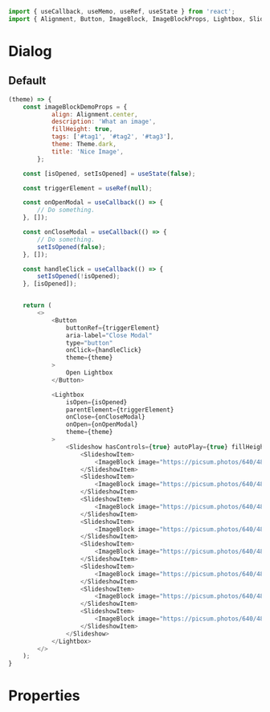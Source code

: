 ```javascript import
import { useCallback, useMemo, useRef, useState } from 'react';
import { Alignment, Button, ImageBlock, ImageBlockProps, Lightbox, Slideshow, SlideshowItem, Theme } from '@lumx/react';
```

# Dialog 

## Default


```javascript jsx withThemeSwitcher
(theme) => {
    const imageBlockDemoProps = {
            align: Alignment.center,
            description: 'What an image',
            fillHeight: true,
            tags: ['#tag1', '#tag2', '#tag3'],
            theme: Theme.dark,
            title: 'Nice Image',
        };

    const [isOpened, setIsOpened] = useState(false);

    const triggerElement = useRef(null);

    const onOpenModal = useCallback(() => {
        // Do something.
    }, []);

    const onCloseModal = useCallback(() => {
        // Do something.
        setIsOpened(false);
    }, []);

    const handleClick = useCallback(() => {
        setIsOpened(!isOpened);
    }, [isOpened]);


    return (
        <>
            <Button
                buttonRef={triggerElement}
                aria-label="Close Modal"
                type="button"
                onClick={handleClick}
                theme={theme}
            >
                Open Lightbox
            </Button>

            <Lightbox
                isOpen={isOpened}
                parentElement={triggerElement}
                onClose={onCloseModal}
                onOpen={onOpenModal}
                theme={theme}
            >
                <Slideshow hasControls={true} autoPlay={true} fillHeight={true} theme={Theme.dark}>
                    <SlideshowItem>
                        <ImageBlock image="https://picsum.photos/640/480/?image=24" {...imageBlockDemoProps} />
                    </SlideshowItem>
                    <SlideshowItem>
                        <ImageBlock image="https://picsum.photos/640/480/?image=25" {...imageBlockDemoProps} />
                    </SlideshowItem>
                    <SlideshowItem>
                        <ImageBlock image="https://picsum.photos/640/480/?image=26" {...imageBlockDemoProps} />
                    </SlideshowItem>
                    <SlideshowItem>
                        <ImageBlock image="https://picsum.photos/640/480/?image=27" {...imageBlockDemoProps} />
                    </SlideshowItem>
                    <SlideshowItem>
                        <ImageBlock image="https://picsum.photos/640/480/?image=28" {...imageBlockDemoProps} />
                    </SlideshowItem>
                    <SlideshowItem>
                        <ImageBlock image="https://picsum.photos/640/480/?image=29" {...imageBlockDemoProps} />
                    </SlideshowItem>
                    <SlideshowItem>
                        <ImageBlock image="https://picsum.photos/640/480/?image=30" {...imageBlockDemoProps} />
                    </SlideshowItem>
                    <SlideshowItem>
                        <ImageBlock image="https://picsum.photos/640/480/?image=31" {...imageBlockDemoProps} />
                    </SlideshowItem>
                </Slideshow>
            </Lightbox>
        </>
    );
}

```

# Properties 

<PropTable component="Lightbox" />
